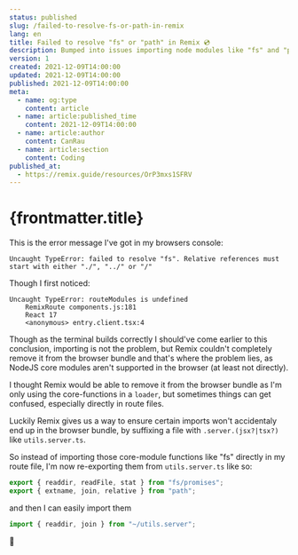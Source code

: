 ```yaml
---
status: published
slug: /failed-to-resolve-fs-or-path-in-remix
lang: en
title: Failed to resolve "fs" or "path" in Remix 💿
description: Bumped into issues importing node modules like "fs" and "path" in Remix recently, here's how I fixed it
version: 1
created: 2021-12-09T14:00:00
updated: 2021-12-09T14:00:00
published: 2021-12-09T14:00:00
meta:
  - name: og:type
    content: article
  - name: article:published_time
    content: 2021-12-09T14:00:00
  - name: article:author
    content: CanRau
  - name: article:section
    content: Coding
published_at:
  - https://remix.guide/resources/OrP3mxs1SFRV
---
```


# {frontmatter.title}

This is the error message I've got in my browsers console:

```
Uncaught TypeError: failed to resolve "fs". Relative references must start with either "./", "../" or "/"
```

Though I first noticed:

```
Uncaught TypeError: routeModules is undefined
    RemixRoute components.js:181
    React 17
    <anonymous> entry.client.tsx:4
```

Though as the terminal builds correctly I should've come earlier to this conclusion, importing is not the problem, but Remix couldn't completely remove it from the browser bundle and that's where the problem lies, as NodeJS core modules aren't supported in the browser (at least not directly).

I thought Remix would be able to remove it from the browser bundle as I'm only using the core-functions in a `loader`, but sometimes things can get confused, especially directly in route files.

Luckily Remix gives us a way to ensure certain imports won't accidentaly end up in the browser bundle, by suffixing a file with `.server.(jsx?|tsx?)` like `utils.server.ts`.

So instead of importing those core-module functions like "fs" directly in my route file, I'm now re-exporting them from `utils.server.ts` like so:

```ts
export { readdir, readFile, stat } from "fs/promises";
export { extname, join, relative } from "path";
```

and then I can easily import them

```ts
import { readdir, join } from "~/utils.server";
```

🥳
